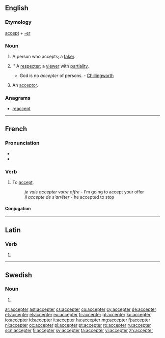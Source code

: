 ==English==

===Etymology===
[[accept]] + [[-er]]

===Noun===
{{en-noun}}

# A person who accepts; a [[taker]].
# {{obsolete}} '' A [[respecter]]; a [[viewer]] with [[partiality]].
#* God is no ''accepter'' of persons. - [[Chillingworth]]
# {{legal}} An [[acceptor]].

===Anagrams===
* [[reaccept#English|reaccept]]

----

==French==

===Pronunciation===
* {{IPA|lang=fr|/ɑk.sɛp.te/}}
* {{audio|Fr-accepter-fr-Paris.ogg|Audio (FR)}}

===Verb===
{{fr-verb}}

# {{transitive|lang=fr}} To [[accept]].
#: ''je vais accepter votre offre'' - I'm going to accept your offer
#: ''il accepte de s'arrêter'' - he accepted to stop

====Conjugation====
{{fr-conj-er|accept|avoir}}

----

==Latin==

===Verb===
{{la-verb-form|accepter}}

# {{conjugation of|accepto|acceptō|1|s|pres|pass|sub|lang=la}}

----

==Swedish==

===Noun===
{{head|sv|noun form}}

# {{sv-noun-form-indef-pl|accept}}

[[ar:accepter]]
[[ast:accepter]]
[[cs:accepter]]
[[co:accepter]]
[[cy:accepter]]
[[de:accepter]]
[[et:accepter]]
[[el:accepter]]
[[eu:accepter]]
[[fr:accepter]]
[[gl:accepter]]
[[ko:accepter]]
[[io:accepter]]
[[id:accepter]]
[[it:accepter]]
[[hu:accepter]]
[[mg:accepter]]
[[fj:accepter]]
[[nl:accepter]]
[[oc:accepter]]
[[pl:accepter]]
[[pt:accepter]]
[[ro:accepter]]
[[ru:accepter]]
[[scn:accepter]]
[[fi:accepter]]
[[sv:accepter]]
[[ta:accepter]]
[[vi:accepter]]
[[zh:accepter]]